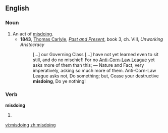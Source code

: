 ==English==

===Noun===
{{en-noun}}

# An act of [[misdo]]ing.
#*'''1843''', [[w:Thomas_Carlyle|Thomas Carlyle]], ''[[:w:Past and Present (book)|Past and Present]]'', book 3, ch. VIII, ''Unworking Aristocracy''
#*: […] our Governing Class […] have not yet learned even to sit still, and do no mischief! For no [[:w:Anti-Corn Law League|Anti-Corn-Law League]] yet asks more of them than this; — Nature and Fact, very imperatively, asking so much more of them. Anti-Corn-Law League asks not, Do something; but, Cease your destructive '''misdoing''', Do ye nothing!
===Verb===
'''misdoing'''

# {{present participle of|[[misdo]]}}

[[vi:misdoing]]
[[zh:misdoing]]
